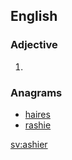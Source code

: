 ==English==

===Adjective===
{{head|en}}

# {{en-comparative of|ashy}}

===Anagrams===
* [[haires#English|haires]]
* [[rashie#English|rashie]]

[[sv:ashier]]